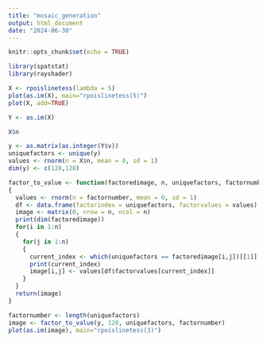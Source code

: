 ```yaml
---
title: "mosaic_generation"
output: html_document
date: "2024-06-30"
---
```


```r
knitr::opts_chunk$set(echo = TRUE)
```


```r
library(spatstat)
library(rayshader)
```

```r
X <- rpoislinetess(lambda = 5)
plot(as.im(X), main="rpoislinetess(5)")
plot(X, add=TRUE)
```
```r
Y <- as.im(X)
```

```r
X$n
```

```r
y <- as.matrix(as.integer(Y$v))
uniquefactors <- unique(y)
values <- rnorm(n = X$n, mean = 0, sd = 1)
dim(y) <- c(128,128)
```

```r
factor_to_value <- function(factoredimage, n, uniquefactors, factornumber)
{
  values <- rnorm(n = factornumber, mean = 0, sd = 1)
  df <- data.frame(factorindex = uniquefactors, factorvalues = values)
  image <- matrix(0, nrow = n, ncol = n)
  print(dim(factoredimage))
  for(i in 1:n)
  {
    for(j in 1:n)
    {
      current_index <- which(uniquefactors == factoredimage[i,j])[[1]]
      print(current_index)
      image[i,j] <- values[df$factorvalues[current_index]]
    }
  }
  return(image)
}
```


```r
factornumber <- length(uniquefactors)
image <- factor_to_value(y, 128, uniquefactors, factornumber)
plot(as.im(image), main="rpoislinetess(3)")
```



